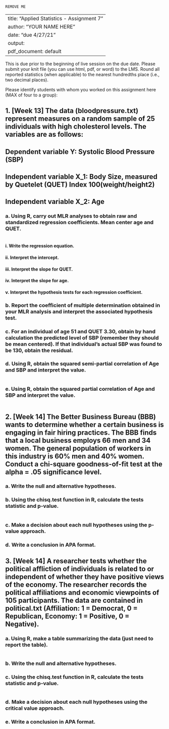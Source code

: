 ```{r}
REMOVE ME
```
---
title: "Applied Statistics - Assignment 7"
author: "YOUR NAME HERE"
date: "due 4/27/21"
output:
  pdf_document: default
---

This is due prior to the beginning of live session on the due date. Please submit your knit file (you can use html, pdf, or word) to the LMS. Round all reported statistics (when applicable) to the nearest hundredths place (i.e., two decimal places). 

Please identify students with whom you worked on this assignment here (MAX of four to a group):

## 1. [Week 13] The data (bloodpressure.txt) represent measures on a random sample of 25 individuals with high cholesterol levels. The variables are as follows: 
## Dependent variable Y: Systolic Blood Pressure (SBP)
## Independent variable X_1: Body Size, measured by Quetelet (QUET) Index 100(weight/height2)
## Independent variable X_2: Age

### a. Using R, carry out MLR analyses to obtain raw and standardized regression coefficients. **Mean center age and QUET.**
```{r}

```

#### i. Write the regression equation.

#### ii. Interpret the intercept.

#### iii. Interpret the slope for QUET.

#### iv. Interpret the slope for age.

#### v. Interpret the hypothesis tests for each regression coefficient.

### b. Report the coefficient of multiple determination obtained in your MLR analysis and interpret the associated hypothesis test.

### c. For an individual of age 51 and QUET 3.30, obtain by hand calculation the predicted level of SBP (remember they should be mean centered). If that individual’s actual SBP was found to be 130, obtain the residual.

### d. Using R, obtain the squared semi-partial correlation of Age and SBP and interpret the value.
```{r}

```

### e. Using R, obtain the squared partial correlation of Age and SBP and interpret the value.
```{r}

```

## 2. [Week 14] The Better Business Bureau (BBB) wants to determine whether a certain business is engaging in fair hiring practices. The BBB finds that a local business employs 66 men and 34 women. The general population of workers in this industry is 60% men and 40% women. Conduct a chi-square goodness-of-fit test at the alpha = .05 significance level.

### a. Write the null and alternative hypotheses.

### b. Using the chisq.test function in R, calculate the tests statistic and p-value.
```{r}

```

### c. Make a decision about each null hypotheses using the p-value approach.

### d. Write a conclusion in APA format.

## 3. [Week 14] A researcher tests whether the political affliction of individuals is related to or independent of whether they have positive views of the economy. The researcher records the political affiliations and economic viewpoints of 105 participants. The data are contained in political.txt (Affiliation: 1 = Democrat, 0 = Republican, Economy: 1 = Positive, 0 = Negative).

### a. Using R, make a table summarizing the data (just need to report the table).
```{r}

```

### b. Write the null and alternative hypotheses.

### c. Using the chisq.test function in R, calculate the tests statistic and p-value.
```{r}

```

### d. Make a decision about each null hypotheses using the critical value approach.

### e. Write a conclusion in APA format.
